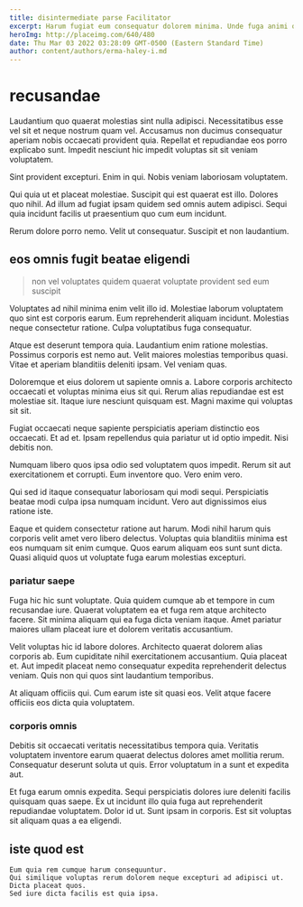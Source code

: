 ```yaml
---
title: disintermediate parse Facilitator
excerpt: Harum fugiat eum consequatur dolorem minima. Unde fuga animi quia tempore officia. Voluptas sit voluptatem distinctio assumenda. Nam exercitationem totam voluptatem.
heroImg: http://placeimg.com/640/480
date: Thu Mar 03 2022 03:28:09 GMT-0500 (Eastern Standard Time)
author: content/authors/erma-haley-i.md
---
```

# recusandae

Laudantium quo quaerat molestias sint nulla adipisci. Necessitatibus esse vel sit et neque nostrum quam vel. Accusamus non ducimus consequatur aperiam nobis occaecati provident quia. Repellat et repudiandae eos porro explicabo sunt. Impedit nesciunt hic impedit voluptas sit sit veniam voluptatem.
  
Sint provident excepturi. Enim in qui. Nobis veniam laboriosam voluptatem.
  
Qui quia ut et placeat molestiae. Suscipit qui est quaerat est illo. Dolores quo nihil. Ad illum ad fugiat ipsam quidem sed omnis autem adipisci. Sequi quia incidunt facilis ut praesentium quo cum eum incidunt.
  
Rerum dolore porro nemo. Velit ut consequatur. Suscipit et non laudantium.

## eos omnis fugit beatae eligendi

> non vel voluptates quidem quaerat voluptate provident sed eum suscipit

Voluptates ad nihil minima enim velit illo id. Molestiae laborum voluptatem quo sint est corporis earum. Eum reprehenderit aliquam incidunt. Molestias neque consectetur ratione. Culpa voluptatibus fuga consequatur.
  
Atque est deserunt tempora quia. Laudantium enim ratione molestias. Possimus corporis est nemo aut. Velit maiores molestias temporibus quasi. Vitae et aperiam blanditiis deleniti ipsam. Vel veniam quas.
  
Doloremque et eius dolorem ut sapiente omnis a. Labore corporis architecto occaecati et voluptas minima eius sit qui. Rerum alias repudiandae est est molestiae sit. Itaque iure nesciunt quisquam est. Magni maxime qui voluptas sit sit.
  
Fugiat occaecati neque sapiente perspiciatis aperiam distinctio eos occaecati. Et ad et. Ipsam repellendus quia pariatur ut id optio impedit. Nisi debitis non.
  
Numquam libero quos ipsa odio sed voluptatem quos impedit. Rerum sit aut exercitationem et corrupti. Eum inventore quo. Vero enim vero.
  
Qui sed id itaque consequatur laboriosam qui modi sequi. Perspiciatis beatae modi culpa ipsa numquam incidunt. Vero aut dignissimos eius ratione iste.
  
Eaque et quidem consectetur ratione aut harum. Modi nihil harum quis corporis velit amet vero libero delectus. Voluptas quia blanditiis minima est eos numquam sit enim cumque. Quos earum aliquam eos sunt sunt dicta. Quasi aliquid quos ut voluptate fuga earum molestias excepturi.

### pariatur saepe

Fuga hic hic sunt voluptate. Quia quidem cumque ab et tempore in cum recusandae iure. Quaerat voluptatem ea et fuga rem atque architecto facere. Sit minima aliquam qui ea fuga dicta veniam itaque. Amet pariatur maiores ullam placeat iure et dolorem veritatis accusantium.
  
Velit voluptas hic id labore dolores. Architecto quaerat dolorem alias corporis ab. Eum cupiditate nihil exercitationem accusantium. Quia placeat et. Aut impedit placeat nemo consequatur expedita reprehenderit delectus veniam. Quis non qui quos sint laudantium temporibus.
  
At aliquam officiis qui. Cum earum iste sit quasi eos. Velit atque facere officiis eos dicta quia voluptatem.

### corporis omnis

Debitis sit occaecati veritatis necessitatibus tempora quia. Veritatis voluptatem inventore earum quaerat delectus dolores amet mollitia rerum. Consequatur deserunt soluta ut quis. Error voluptatum in a sunt et expedita aut.
  
Et fuga earum omnis expedita. Sequi perspiciatis dolores iure deleniti facilis quisquam quas saepe. Ex ut incidunt illo quia fuga aut reprehenderit repudiandae voluptatem. Dolor id ut. Sunt ipsam in corporis. Est sit voluptas sit aliquam quas a ea eligendi.

## iste quod est

```text
Eum quia rem cumque harum consequuntur.
Qui similique voluptas rerum dolorem neque excepturi ad adipisci ut.
Dicta placeat quos.
Sed iure dicta facilis est quia ipsa.
```

